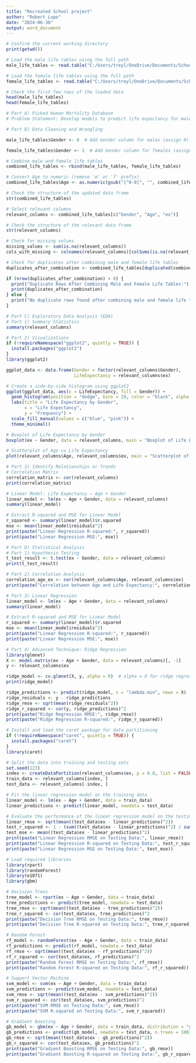 ---
title: "Recreated School project"
author: "Robert Lupo"
date: "2024-06-30"
output: word_document
---

```{r}

# Confirm the current working directory
print(getwd())

# Load the male life tables using the full path
male_life_tables <- read.table("C:/Users/treyl/OneDrive/Documents/School/School/2023/Fall 2023/Computational Methods for Applied Statistics-STA4102-001/Project/DATA/lt_male/mltper_1x1/USA.mltper_1x1.txt", header = TRUE, skip = 2)

# Load the female life tables using the full path
female_life_tables <- read.table("C:/Users/treyl/OneDrive/Documents/School/School/2023/Fall 2023/Computational Methods for Applied Statistics-STA4102-001/Project/DATA/lt_female/fltper_1x1/USA.fltper_1x1.txt", header = TRUE, skip = 2)

# Check the first few rows of the loaded data
head(male_life_tables)
head(female_life_tables)

# Part A) Picked Human Mortality Database
# Problem Statement: Develop models to predict life expectancy for males and females based on their age and sex

# Part B) Data Cleaning and Wrangling

male_life_tables$Gender <- 0  # Add Gender column for males (assign 0)

female_life_tables$Gender <- 1  # Add Gender column for females (assign 1)

# Combine male and female life tables
combined_life_tables <- rbind(male_life_tables, female_life_tables)

# Convert Age to numeric (remove 'm' or 'f' prefix)
combined_life_tables$Age <- as.numeric(gsub("[^0-9]", "", combined_life_tables$Age))

# Check the structure of the updated data frame
str(combined_life_tables)

# Select relevant columns
relevant_columns <- combined_life_tables[c("Gender", "Age", "ex")]

# Check the structure of the relevant data frame
str(relevant_columns)

# Check for missing values
missing_values <- sum(is.na(relevant_columns))
cols_with_missing <- colnames(relevant_columns)[colSums(is.na(relevant_columns)) > 0]

# Check for duplicates after combining male and female life tables
duplicates_after_combination <- combined_life_tables[duplicated(combined_life_tables), ]

if (nrow(duplicates_after_combination) > 0) {
  print("Duplicate Rows After Combining Male and Female Life Tables:")
  print(duplicates_after_combination)
} else {
  print("No duplicate rows found after combining male and female life tables.")
}

# Part C) Exploratory Data Analysis (EDA)
# Part 1) Summary Statistics
summary(relevant_columns)

# Part 2) Visualizations
if (!requireNamespace("ggplot2", quietly = TRUE)) {
  install.packages("ggplot2")
}
library(ggplot2)

ggplot_data <- data.frame(Gender = factor(relevant_columns$Gender),
                          LifeExpectancy = relevant_columns$ex)

# Create a side-by-side histogram using ggplot2
ggplot(ggplot_data, aes(x = LifeExpectancy, fill = Gender)) +
  geom_histogram(position = "dodge", bins = 20, color = "black", alpha = 0.7) +
  labs(title = "Life Expectancy by Gender",
       x = "Life Expectancy",
       y = "Frequency") +
  scale_fill_manual(values = c("blue", "pink")) +
  theme_minimal()

# Boxplot of Life Expectancy by Gender
boxplot(ex ~ Gender, data = relevant_columns, main = "Boxplot of Life Expectancy by Gender", xlab = "Gender", ylab = "Life Expectancy")

# Scatterplot of Age vs Life Expectancy
plot(relevant_columns$Age, relevant_columns$ex, main = "Scatterplot of Age vs Life Expectancy", xlab = "Age", ylab = "Life Expectancy")

# Part 3) Identify Relationships or Trends
# Correlation Matrix
correlation_matrix <- cor(relevant_columns)
print(correlation_matrix)

# Linear Model: Life Expectancy ~ Age + Gender
linear_model <- lm(ex ~ Age + Gender, data = relevant_columns)
summary(linear_model)

# Extract R-squared and MSE for Linear Model
r_squared <- summary(linear_model)$r.squared
mse <- mean(linear_model$residuals^2)
print(paste("Linear Regression R-squared:", r_squared))
print(paste("Linear Regression MSE:", mse))

# Part D) Statistical Analysis
# Part 1) Hypothesis Testing
t_test_result <- t.test(ex ~ Gender, data = relevant_columns)
print(t_test_result)

# Part 2) Correlation Analysis
correlation_age_ex <- cor(relevant_columns$Age, relevant_columns$ex)
print(paste("Correlation between Age and Life Expectancy:", correlation_age_ex))

# Part 3) Linear Regression
linear_model <- lm(ex ~ Age + Gender, data = relevant_columns)
summary(linear_model)

# Extract R-squared and MSE for Linear Model
r_squared <- summary(linear_model)$r.squared
mse <- mean(linear_model$residuals^2)
print(paste("Linear Regression R-squared:", r_squared))
print(paste("Linear Regression MSE:", mse))

# Part 4) Advanced Technique: Ridge Regression
library(glmnet)
X <- model.matrix(ex ~ Age + Gender, data = relevant_columns)[, -1]
y <- relevant_columns$ex

ridge_model <- cv.glmnet(X, y, alpha = 0)  # alpha = 0 for ridge regression
print(ridge_model)

ridge_predictions <- predict(ridge_model, s = "lambda.min", newx = X)
ridge_residuals <- y - ridge_predictions
ridge_rmse <- sqrt(mean(ridge_residuals^2))
ridge_r_squared <- cor(y, ridge_predictions)^2
print(paste("Ridge Regression RMSE:", ridge_rmse))
print(paste("Ridge Regression R-squared:", ridge_r_squared))

# Install and load the caret package for data partitioning
if (!requireNamespace("caret", quietly = TRUE)) {
  install.packages("caret")
}
library(caret)

# Split the data into training and testing sets
set.seed(123)
index <- createDataPartition(relevant_columns$ex, p = 0.8, list = FALSE)
train_data <- relevant_columns[index, ]
test_data <- relevant_columns[-index, ]

# Fit the linear regression model on the training data
linear_model <- lm(ex ~ Age + Gender, data = train_data)
linear_predictions <- predict(linear_model, newdata = test_data)

# Evaluate the performance of the linear regression model on the testing data
linear_rmse <- sqrt(mean((test_data$ex - linear_predictions)^2))
test_r_squared <- 1 - (sum((test_data$ex - linear_predictions)^2) / sum((test_data$ex - mean(test_data$ex))^2))
test_mse <- mean((test_data$ex - linear_predictions)^2)
print(paste("Linear Regression RMSE on Testing Data:", linear_rmse))
print(paste("Linear Regression R-squared on Testing Data:", test_r_squared))
print(paste("Linear Regression MSE on Testing Data:", test_mse))

# Load required libraries
library(rpart)
library(randomForest)
library(e1071)
library(gbm)

# Decision Trees
tree_model <- rpart(ex ~ Age + Gender, data = train_data)
tree_predictions <- predict(tree_model, newdata = test_data)
tree_rmse <- sqrt(mean((test_data$ex - tree_predictions)^2))
tree_r_squared <- cor(test_data$ex, tree_predictions)^2
print(paste("Decision Tree RMSE on Testing Data:", tree_rmse))
print(paste("Decision Tree R-squared on Testing Data:", tree_r_squared))

# Random Forest
rf_model <- randomForest(ex ~ Age + Gender, data = train_data)
rf_predictions <- predict(rf_model, newdata = test_data)
rf_rmse <- sqrt(mean((test_data$ex - rf_predictions)^2))
rf_r_squared <- cor(test_data$ex, rf_predictions)^2
print(paste("Random Forest RMSE on Testing Data:", rf_rmse))
print(paste("Random Forest R-squared on Testing Data:", rf_r_squared))

# Support Vector Machine
svm_model <- svm(ex ~ Age + Gender, data = train_data)
svm_predictions <- predict(svm_model, newdata = test_data)
svm_rmse <- sqrt(mean((test_data$ex - svm_predictions)^2))
svm_r_squared <- cor(test_data$ex, svm_predictions)^2
print(paste("SVM RMSE on Testing Data:", svm_rmse))
print(paste("SVM R-squared on Testing Data:", svm_r_squared))

# Gradient Boosting
gb_model <- gbm(ex ~ Age + Gender, data = train_data, distribution = "gaussian")
gb_predictions <- predict(gb_model, newdata = test_data, n.trees = 100)  # Adjust the number of trees as needed
gb_rmse <- sqrt(mean((test_data$ex - gb_predictions)^2))
gb_r_squared <- cor(test_data$ex, gb_predictions)^2
print(paste("Gradient Boosting RMSE on Testing Data:", gb_rmse))
print(paste("Gradient Boosting R-squared on Testing Data:", gb_r_squared))

```

